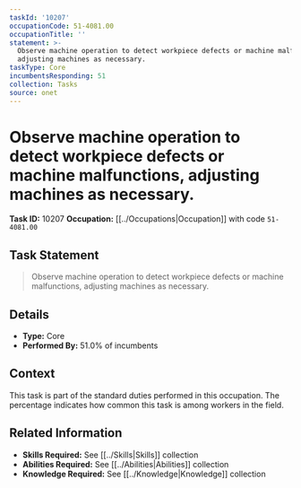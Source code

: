 ```yaml
---
taskId: '10207'
occupationCode: 51-4081.00
occupationTitle: ''
statement: >-
  Observe machine operation to detect workpiece defects or machine malfunctions,
  adjusting machines as necessary.
taskType: Core
incumbentsResponding: 51
collection: Tasks
source: onet
---
```

# Observe machine operation to detect workpiece defects or machine malfunctions, adjusting machines as necessary.

**Task ID:** 10207
**Occupation:** [[../Occupations|Occupation]] with code `51-4081.00`

## Task Statement

> Observe machine operation to detect workpiece defects or machine malfunctions, adjusting machines as necessary.

## Details

- **Type:** Core
- **Performed By:** 51.0% of incumbents

## Context

This task is part of the standard duties performed in this occupation. The percentage indicates how common this task is among workers in the field.

## Related Information

- **Skills Required:** See [[../Skills|Skills]] collection
- **Abilities Required:** See [[../Abilities|Abilities]] collection
- **Knowledge Required:** See [[../Knowledge|Knowledge]] collection
